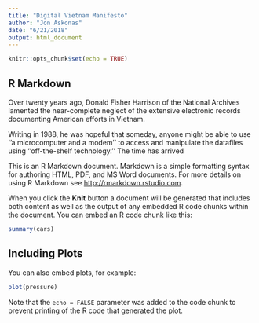 ```yaml
---
title: "Digital Vietnam Manifesto"
author: "Jon Askonas"
date: "6/21/2018"
output: html_document
---
```


```r
knitr::opts_chunk$set(echo = TRUE)
```

## R Markdown
Over twenty years ago, Donald Fisher Harrison of the National Archives lamented the near-complete neglect of the extensive electronic records documenting American efforts in Vietnam. 

Writing in 1988, he was hopeful that someday, anyone might be able to use ''a microcomputer and a modem'' to access and manipulate the datafiles using ''off-the-shelf technology.'' The time has arrived

This is an R Markdown document. Markdown is a simple formatting syntax for authoring HTML, PDF, and MS Word documents. For more details on using R Markdown see <http://rmarkdown.rstudio.com>.

When you click the **Knit** button a document will be generated that includes both content as well as the output of any embedded R code chunks within the document. You can embed an R code chunk like this:

```r
summary(cars)
```

## Including Plots

You can also embed plots, for example:

```r
plot(pressure)
```

Note that the `echo = FALSE` parameter was added to the code chunk to prevent printing of the R code that generated the plot.

